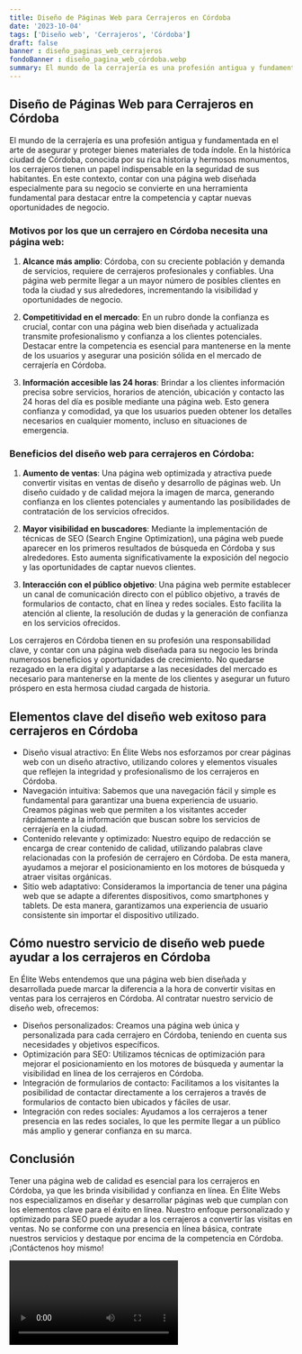 ```yaml
---
title: Diseño de Páginas Web para Cerrajeros en Córdoba
date: '2023-10-04'
tags: ['Diseño web', 'Cerrajeros', 'Córdoba']
draft: false
banner : diseño_paginas_web_cerrajeros
fondoBanner : diseño_pagina_web_córdoba.webp
summary: El mundo de la cerrajería es una profesión antigua y fundamentada en el arte de asegurar y proteger bienes materiales de toda índole. En la histórica ciudad de Córdoba, conocida por su rica historia y hermosos monumentos, los cerrajeros tienen un papel indispensable en la seguridad de sus habitantes. En este contexto, contar con una página web diseñada especialmente para su negocio se convierte en una herramienta fundamental para destacar entre la competencia y captar nuevas oportunidades de negocio.
---
```


## Diseño de Páginas Web para Cerrajeros en Córdoba

El mundo de la cerrajería es una profesión antigua y fundamentada en el arte de asegurar y proteger bienes materiales de toda índole. En la histórica ciudad de Córdoba, conocida por su rica historia y hermosos monumentos, los cerrajeros tienen un papel indispensable en la seguridad de sus habitantes. En este contexto, contar con una página web diseñada especialmente para su negocio se convierte en una herramienta fundamental para destacar entre la competencia y captar nuevas oportunidades de negocio.

### Motivos por los que un cerrajero en Córdoba necesita una página web:

1. **Alcance más amplio**: Córdoba, con su creciente población y demanda de servicios, requiere de cerrajeros profesionales y confiables. Una página web permite llegar a un mayor número de posibles clientes en toda la ciudad y sus alrededores, incrementando la visibilidad y oportunidades de negocio.

2. **Competitividad en el mercado**: En un rubro donde la confianza es crucial, contar con una página web bien diseñada y actualizada transmite profesionalismo y confianza a los clientes potenciales. Destacar entre la competencia es esencial para mantenerse en la mente de los usuarios y asegurar una posición sólida en el mercado de cerrajería en Córdoba.

3. **Información accesible las 24 horas**: Brindar a los clientes información precisa sobre servicios, horarios de atención, ubicación y contacto las 24 horas del día es posible mediante una página web. Esto genera confianza y comodidad, ya que los usuarios pueden obtener los detalles necesarios en cualquier momento, incluso en situaciones de emergencia.

### Beneficios del diseño web para cerrajeros en Córdoba:

1. **Aumento de ventas**: Una página web optimizada y atractiva puede convertir visitas en ventas de diseño y desarrollo de páginas web. Un diseño cuidado y de calidad mejora la imagen de marca, generando confianza en los clientes potenciales y aumentando las posibilidades de contratación de los servicios ofrecidos.

2. **Mayor visibilidad en buscadores**: Mediante la implementación de técnicas de SEO (Search Engine Optimization), una página web puede aparecer en los primeros resultados de búsqueda en Córdoba y sus alrededores. Esto aumenta significativamente la exposición del negocio y las oportunidades de captar nuevos clientes.

3. **Interacción con el público objetivo**: Una página web permite establecer un canal de comunicación directo con el público objetivo, a través de formularios de contacto, chat en línea y redes sociales. Esto facilita la atención al cliente, la resolución de dudas y la generación de confianza en los servicios ofrecidos.

Los cerrajeros en Córdoba tienen en su profesión una responsabilidad clave, y contar con una página web diseñada para su negocio les brinda numerosos beneficios y oportunidades de crecimiento. No quedarse rezagado en la era digital y adaptarse a las necesidades del mercado es necesario para mantenerse en la mente de los clientes y asegurar un futuro próspero en esta hermosa ciudad cargada de historia.

<GifSeo />

<Cta />

## Elementos clave del diseño web exitoso para cerrajeros en Córdoba

- Diseño visual atractivo: En Élite Webs nos esforzamos por crear páginas web con un diseño atractivo, utilizando colores y elementos visuales que reflejen la integridad y profesionalismo de los cerrajeros en Córdoba. 
- Navegación intuitiva: Sabemos que una navegación fácil y simple es fundamental para garantizar una buena experiencia de usuario. Creamos páginas web que permiten a los visitantes acceder rápidamente a la información que buscan sobre los servicios de cerrajería en la ciudad.
- Contenido relevante y optimizado: Nuestro equipo de redacción se encarga de crear contenido de calidad, utilizando palabras clave relacionadas con la profesión de cerrajero en Córdoba. De esta manera, ayudamos a mejorar el posicionamiento en los motores de búsqueda y atraer visitas orgánicas.
- Sitio web adaptativo: Consideramos la importancia de tener una página web que se adapte a diferentes dispositivos, como smartphones y tablets. De esta manera, garantizamos una experiencia de usuario consistente sin importar el dispositivo utilizado.

## Cómo nuestro servicio de diseño web puede ayudar a los cerrajeros en Córdoba

En Élite Webs entendemos que una página web bien diseñada y desarrollada puede marcar la diferencia a la hora de convertir visitas en ventas para los cerrajeros en Córdoba. Al contratar nuestro servicio de diseño web, ofrecemos:

- Diseños personalizados: Creamos una página web única y personalizada para cada cerrajero en Córdoba, teniendo en cuenta sus necesidades y objetivos específicos.
- Optimización para SEO: Utilizamos técnicas de optimización para mejorar el posicionamiento en los motores de búsqueda y aumentar la visibilidad en línea de los cerrajeros en Córdoba.
- Integración de formularios de contacto: Facilitamos a los visitantes la posibilidad de contactar directamente a los cerrajeros a través de formularios de contacto bien ubicados y fáciles de usar.
- Integración con redes sociales: Ayudamos a los cerrajeros a tener presencia en las redes sociales, lo que les permite llegar a un público más amplio y generar confianza en su marca.

## Conclusión

Tener una página web de calidad es esencial para los cerrajeros en Córdoba, ya que les brinda visibilidad y confianza en línea. En Élite Webs nos especializamos en diseñar y desarrollar páginas web que cumplan con los elementos clave para el éxito en línea. Nuestro enfoque personalizado y optimizado para SEO puede ayudar a los cerrajeros a convertir las visitas en ventas. No se conforme con una presencia en línea básica, contrate nuestros servicios y destaque por encima de la competencia en Córdoba. ¡Contáctenos hoy mismo!

<Video />

<CtaBot job='Cerrajeros' city='Córdoba'/>

<Gmaps query='Córdoba+españa+maps' />